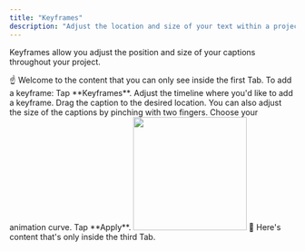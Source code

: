 ```yaml
---
title: "Keyframes"
description: "Adjust the location and size of your text within a project"
---
```


Keyframes allow you adjust the position and size of your captions throughout your project.

<Tabs>
  <Tab title="Desktop">
    ☝️ Welcome to the content that you can only see inside the first Tab.
  </Tab>
  <Tab title="iOS">
  To add a keyframe:
        <Steps>
            <Step title="First Step">
                Tap **Keyframes**.
            </Step>
            <Step title="Second Step">
                Adjust the timeline where you'd like to add a keyframe.
            </Step>
            <Step title="Third Step">
                Drag the caption to the desired location. You can also adjust the size of the captions by pinching with two fingers.
            </Step>
            <Step title="Fourth Step">
                Choose your animation curve.
            </Step>
            <Step title="Fifth Step">
                Tap **Apply**.
            </Step>
        </Steps>
                    <img height="200" src="https://downloads.intercomcdn.com/i/o/836245361/d670e1c3c0854a2d8fb07388/Keyframes.png" />
  </Tab>
  <Tab title="Android">
    💪 Here's content that's only inside the third Tab.
  </Tab>
</Tabs>

